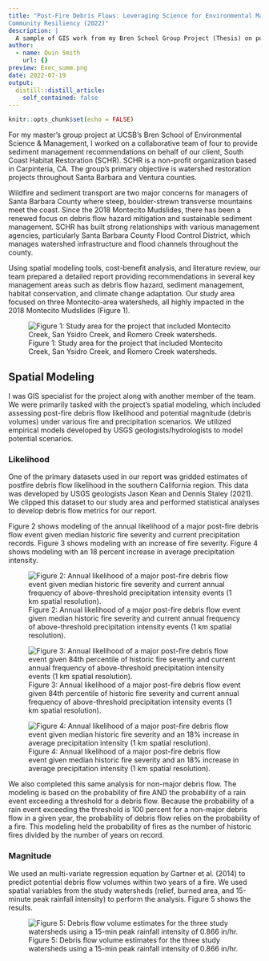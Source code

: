 ```yaml
---
title: "Post-Fire Debris Flows: Leveraging Science for Environmental Management and
Community Resiliency (2022)"
description: |
  A sample of GIS work from my Bren School Group Project (Thesis) on post-fire debris flow in Montecito, CA.
author:
  - name: Quin Smith
    url: {}
preview: Exec_summ.png
date: 2022-07-19
output:
  distill::distill_article:
    self_contained: false
---
```



```r
knitr::opts_chunk$set(echo = FALSE)
```

For my master's group project at UCSB's Bren School of Environmental Science & Management, I worked on a collaborative team of four to provide sediment management recommendations on behalf of our client, South Coast Habitat Restoration (SCHR). SCHR is a non-profit organization based in Carpinteria, CA. The group's primary objective is watershed restoration projects throughout Santa Barbara and Ventura counties.

Wildfire and sediment transport are two major concerns for managers of Santa Barbara County where steep, boulder-strewn transverse mountains meet the coast. Since the 2018 Montecito Mudslides, there has been a renewed focus on debris flow hazard mitigation and sustainable sediment management. SCHR has built strong relationships with various management agencies, particularly Santa Barbara County Flood Control District, which manages watershed infrastructure and flood channels throughout the county.

Using spatial modeling tools, cost-benefit analysis, and literature review, our team prepared a detailed report providing recommendations in several key management areas such as debris flow hazard, sediment management, habitat conservation, and climate change adaptation. Our study area focused on three Montecito-area watersheds, all highly impacted in the 2018 Montecito Mudslides (Figure 1).

![Figure 1: Study area for the project that included Montecito Creek, San Ysidro Creek, and Romero Creek watersheds.](Exec_summ.png)

## Spatial Modeling

I was GIS specialist for the project along with another member of the team. We were primarily tasked with the project's spatial modeling, which included assessing post-fire debris flow likelihood and potential magnitude (debris volumes) under various fire and precipitation scenarios. We utilized empirical models developed by USGS geologists/hydrologists to model potential scenarios.

### Likelihood

One of the primary datasets used in our report was gridded estimates of postfire debris flow likelihood in the southern California region. This data was developed by USGS geologists Jason Kean and Dennis Staley (2021). We clipped this dataset to our study area and performed statistical analyses to develop debris flow metrics for our report. 

Figure 2 shows modeling of the annual likelihood of a major post-fire debris flow event given median historic fire severity and current precipitation records. Figure 3 shows modeling with an increase of fire severity. Figure 4 shows modeling with an 18 percent increase in average precipitation intensity.

![Figure 2: Annual likelihood of a major post-fire debris flow event given median historic fire severity and current annual frequency of above-threshold precipitation intensity events (1 km spatial resolution).](mdf_cc.jpg)

![Figure 3: Annual likelihood of a major post-fire debris flow event given 84th percentile of historic fire severity and current annual frequency of above-threshold precipitation intensity events (1 km spatial resolution).](mdf_fire.jpg)

![Figure 4: Annual likelihood of a major post-fire debris flow event given median historic fire severity and an 18% increase in average precipitation intensity (1 km spatial resolution).](mdf_rain.jpg)

We also completed this same analysis for non-major debris flow. The modeling is based on the probability of fire AND the probability of a rain event exceeding a threshold for a debris flow. Because the probability of a rain event exceeding the threshold is 100 percent for a non-major debris flow in a given year, the probability of debris flow relies on the probability of a fire. This modeling held the probability of fires as the number of historic fires divided by the number of years on record.

### Magnitude

We used an multi-variate regression equation by Gartner et al. (2014) to predict potential debris flow volumes within two years of a fire. We used spatial variables from the study watersheds (relief, burned area, and 15-minute peak rainfall intensity) to perform the analysis. Figure 5 shows the results.

![Figure 5: Debris flow volume estimates for the three study watersheds using a 15-min peak rainfall intensity of 0.866 in/hr.](WS_Vol_updated_Usev3.png)


